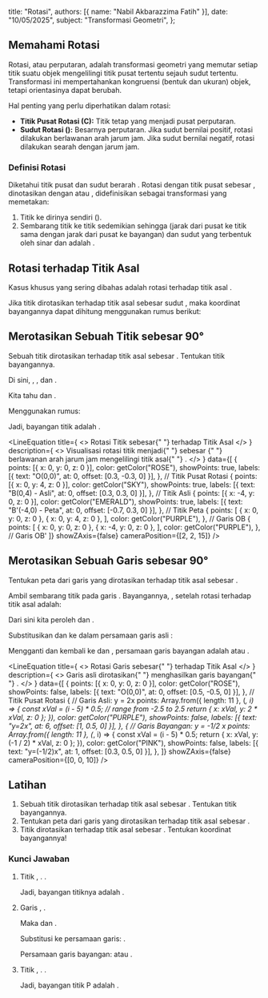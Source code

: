 
  title: "Rotasi",
  authors: [{ name: "Nabil Akbarazzima Fatih" }],
  date: "10/05/2025",
  subject: "Transformasi Geometri",
};

## Memahami Rotasi

Rotasi, atau perputaran, adalah transformasi geometri yang memutar setiap titik suatu objek mengelilingi titik pusat tertentu sejauh sudut tertentu. Transformasi ini mempertahankan kongruensi (bentuk dan ukuran) objek, tetapi orientasinya dapat berubah.

Hal penting yang perlu diperhatikan dalam rotasi:

- **Titik Pusat Rotasi (C):** Titik tetap yang menjadi pusat perputaran.
- **Sudut Rotasi (<InlineMath math="\theta" />):** Besarnya perputaran. Jika sudut bernilai positif, rotasi dilakukan berlawanan arah jarum jam. Jika sudut bernilai negatif, rotasi dilakukan searah dengan jarum jam.

### Definisi Rotasi

Diketahui titik pusat <InlineMath math="C" /> dan sudut berarah <InlineMath math="\theta" />. Rotasi dengan titik pusat <InlineMath math="C" /> sebesar <InlineMath math="\theta" />, dinotasikan dengan <InlineMath math="\rho_{C,\theta}" /> atau <InlineMath math="R(C,\theta)" />, didefinisikan sebagai transformasi yang memetakan:

1. Titik <InlineMath math="C" /> ke dirinya sendiri (<InlineMath math="C'=C" />).
2. Sembarang titik <InlineMath math="P" /> ke titik <InlineMath math="P'" /> sedemikian sehingga <InlineMath math="CP = CP'" /> (jarak dari pusat ke titik sama dengan jarak dari pusat ke bayangan) dan sudut yang terbentuk oleh sinar <InlineMath math="\vec{CP}" /> dan <InlineMath math="\vec{CP'}" /> adalah <InlineMath math="\theta" />.

## Rotasi terhadap Titik Asal

Kasus khusus yang sering dibahas adalah rotasi terhadap titik asal <InlineMath math="O(0,0)" />.

Jika titik <InlineMath math="P(x,y)" /> dirotasikan terhadap titik asal <InlineMath math="O(0,0)" /> sebesar sudut <InlineMath math="\theta" />, maka koordinat bayangannya <InlineMath math="P'(x',y')" /> dapat dihitung menggunakan rumus berikut:

<div className="flex flex-col gap-4">
  <BlockMath math="x' = x \cos \theta - y \sin \theta" />
  <BlockMath math="y' = x \sin \theta + y \cos \theta" />
</div>

## Merotasikan Sebuah Titik sebesar 90°

Sebuah titik <InlineMath math="B(0,4)" /> dirotasikan terhadap titik asal <InlineMath math="(0,0)" /> sebesar <InlineMath math="90^\circ" />. Tentukan titik bayangannya.

Di sini, <InlineMath math="x=0" />, <InlineMath math="y=4" />, dan <InlineMath math="\theta = 90^\circ" />.

Kita tahu <InlineMath math="\cos 90^\circ = 0" /> dan <InlineMath math="\sin 90^\circ = 1" />.

Menggunakan rumus:

<div className="flex flex-col gap-4">
  <BlockMath math="x' = (0) \cos 90^\circ - (4) \sin 90^\circ = 0 \cdot 0 - 4 \cdot 1 = -4" />
  <BlockMath math="y' = (0) \sin 90^\circ + (4) \cos 90^\circ = 0 \cdot 1 + 4 \cdot 0 = 0" />
</div>

Jadi, bayangan titik <InlineMath math="B(0,4)" /> adalah <InlineMath math="B'(-4,0)" />.

<LineEquation
  title={
    <>
      Rotasi Titik <InlineMath math="B(0,4)" /> sebesar{" "}
      <InlineMath math="90^\circ" /> terhadap Titik Asal
    </>
  }
  description={
    <>
      Visualisasi rotasi titik <InlineMath math="B(0,4)" /> menjadi{" "}
      <InlineMath math="B'(-4,0)" /> sebesar <InlineMath math="90^\circ" />{" "}
      berlawanan arah jarum jam mengelilingi titik asal{" "}
      <InlineMath math="O(0,0)" />.
    </>
  }
  data={[
    {
      points: [{ x: 0, y: 0, z: 0 }],
      color: getColor("ROSE"),
      showPoints: true,
      labels: [{ text: "O(0,0)", at: 0, offset: [0.3, -0.3, 0] }],
    }, // Titik Pusat Rotasi
    {
      points: [{ x: 0, y: 4, z: 0 }],
      color: getColor("SKY"),
      showPoints: true,
      labels: [{ text: "B(0,4) - Asli", at: 0, offset: [0.3, 0.3, 0] }],
    }, // Titik Asli
    {
      points: [{ x: -4, y: 0, z: 0 }],
      color: getColor("EMERALD"),
      showPoints: true,
      labels: [{ text: "B'(-4,0) - Peta", at: 0, offset: [-0.7, 0.3, 0] }],
    }, // Titik Peta
    {
      points: [
        { x: 0, y: 0, z: 0 },
        { x: 0, y: 4, z: 0 },
      ],
      color: getColor("PURPLE"),
    }, // Garis OB
    {
      points: [
        { x: 0, y: 0, z: 0 },
        { x: -4, y: 0, z: 0 },
      ],
      color: getColor("PURPLE"),
    }, // Garis OB'
  ]}
  showZAxis={false}
  cameraPosition={[2, 2, 15]}
/>

## Merotasikan Sebuah Garis sebesar 90°

Tentukan peta dari garis <InlineMath math="y=2x" /> yang dirotasikan terhadap titik asal <InlineMath math="(0,0)" /> sebesar <InlineMath math="90^\circ" />.

Ambil sembarang titik <InlineMath math="P(x,y)" /> pada garis <InlineMath math="y=2x" />. Bayangannya, <InlineMath math="P'(x',y')" />, setelah rotasi <InlineMath math="90^\circ" /> terhadap titik asal adalah:

<div className="flex flex-col gap-4">
  <BlockMath math="x' = x \cos 90^\circ - y \sin 90^\circ = x(0) - y(1) = -y" />
  <BlockMath math="y' = x \sin 90^\circ + y \cos 90^\circ = x(1) + y(0) = x" />
</div>

Dari sini kita peroleh <InlineMath math="y = -x'" /> dan <InlineMath math="x = y'" />.

Substitusikan <InlineMath math="x = y'" /> dan <InlineMath math="y = -x'" /> ke dalam persamaan garis asli <InlineMath math="y=2x" />:

<div className="flex flex-col gap-4">
  <BlockMath math="(-x') = 2(y')" />
  <BlockMath math="-x' = 2y'" />
</div>

Mengganti <InlineMath math="x'" /> dan <InlineMath math="y'" /> kembali ke <InlineMath math="x" /> dan <InlineMath math="y" />, persamaan garis bayangan adalah <InlineMath math="-x = 2y" /> atau <InlineMath math="y = -\frac{1}{2}x" />.

<LineEquation
  title={
    <>
      Rotasi Garis <InlineMath math="y=2x" /> sebesar{" "}
      <InlineMath math="90^\circ" /> terhadap Titik Asal
    </>
  }
  description={
    <>
      Garis asli <InlineMath math="y=2x" /> dirotasikan{" "}
      <InlineMath math="90^\circ" /> menghasilkan garis bayangan{" "}
      <InlineMath math="y = -\frac{1}{2}x" />.
    </>
  }
  data={[
    {
      points: [{ x: 0, y: 0, z: 0 }],
      color: getColor("ROSE"),
      showPoints: false,
      labels: [{ text: "O(0,0)", at: 0, offset: [0.5, -0.5, 0] }],
    }, // Titik Pusat Rotasi
    {
      // Garis Asli: y = 2x
      points: Array.from({ length: 11 }, (_, i) => {
        const xVal = (i - 5) * 0.5; // range from -2.5 to 2.5
        return { x: xVal, y: 2 * xVal, z: 0 };
      }),
      color: getColor("PURPLE"),
      showPoints: false,
      labels: [{ text: "y=2x", at: 6, offset: [1, 0.5, 0] }],
    },
    {
      // Garis Bayangan: y = -1/2 x
      points: Array.from({ length: 11 }, (_, i) => {
        const xVal = (i - 5) * 0.5;
        return { x: xVal, y: (-1 / 2) * xVal, z: 0 };
      }),
      color: getColor("PINK"),
      showPoints: false,
      labels: [{ text: "y=(-1/2)x", at: 1, offset: [0.3, 0.5, 0] }],
    },
  ]}
  showZAxis={false}
  cameraPosition={[0, 0, 10]}
/>

## Latihan

1.  Sebuah titik <InlineMath math="A(3,0)" /> dirotasikan terhadap titik asal <InlineMath math="(0,0)" /> sebesar <InlineMath math="90^\circ" />. Tentukan titik bayangannya.
2.  Tentukan peta dari garis <InlineMath math="y=4x" /> yang dirotasikan terhadap titik asal <InlineMath math="(0,0)" /> sebesar <InlineMath math="90^\circ" />.
3.  Titik <InlineMath math="P(-2, -5)" /> dirotasikan terhadap titik asal <InlineMath math="O(0,0)" /> sebesar <InlineMath math="180^\circ" />. Tentukan koordinat bayangannya!

### Kunci Jawaban

1.  Titik <InlineMath math="A(3,0)" />, <InlineMath math="\theta = 90^\circ" />. <InlineMath math="x=3, y=0" />.

    <div className="flex flex-col gap-4">
      <BlockMath math="x' = 3 \cos 90^\circ - 0 \sin 90^\circ = 3(0) - 0(1) = 0" />
      <BlockMath math="y' = 3 \sin 90^\circ + 0 \cos 90^\circ = 3(1) + 0(0) = 3" />
    </div>

    Jadi, bayangan titiknya adalah <InlineMath math="A'(0,3)" />.

2.  Garis <InlineMath math="y=4x" />, <InlineMath math="\theta = 90^\circ" />.

    <div className="flex flex-col gap-4">
      <BlockMath math="x' = -y" />
      <BlockMath math="y' = x" />
    </div>

    Maka <InlineMath math="y = -x'" /> dan <InlineMath math="x = y'" />.

    Substitusi ke persamaan garis: <InlineMath math="(-x') = 4(y')" />.

    Persamaan garis bayangan: <InlineMath math="-x = 4y" /> atau <InlineMath math="y = -\frac{1}{4}x" />.

3.  Titik <InlineMath math="P(-2,-5)" />, <InlineMath math="\theta = 180^\circ" />. <InlineMath math="x=-2, y=-5" />.

    <div className="flex flex-col gap-4">
      <BlockMath math="\cos 180^\circ = -1" />
      <BlockMath math="\sin 180^\circ = 0" />
    </div>

    <div className="flex flex-col gap-4">
      <BlockMath math="x' = (-2) \cos 180^\circ - (-5) \sin 180^\circ = (-2)(-1) - (-5)(0) = 2 - 0 = 2" />
      <BlockMath math="y' = (-2) \sin 180^\circ + (-5) \cos 180^\circ = (-2)(0) + (-5)(-1) = 0 + 5 = 5" />
    </div>

    Jadi, bayangan titik P adalah <InlineMath math="P'(2,5)" />.
